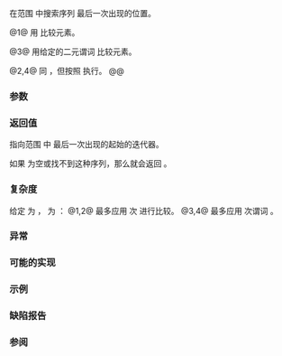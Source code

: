 {{cpp/title|find_end}}
{{cpp/algorithm/navbar}}
{{dcl begin}}
{{dcl header|algorithm}}
{{dcla|num=1|notes={{mark constexpr since c++20}}|
template&lt; class ForwardIt1, class ForwardIt2 &gt;
ForwardIt1 find_end( ForwardIt1 first, ForwardIt1 last,
                     ForwardIt2 s_first, ForwardIt2 s_last );
}}
{{dcl|num=2|since=c++17|
template&lt; class ExecutionPolicy, class ForwardIt1, class ForwardIt2 &gt;
ForwardIt1 find_end( ExecutionPolicy&amp;&amp; policy,
                     ForwardIt1 first, ForwardIt1 last,
                     ForwardIt2 s_first, ForwardIt2 s_last );
}}
{{dcla|num=3|notes={{mark constexpr since c++20}}|
template&lt; class ForwardIt1, class ForwardIt2, class BinaryPred &gt;
ForwardIt1 find_end( ForwardIt1 first, ForwardIt1 last,
                     ForwardIt2 s_first, ForwardIt2 s_last,
                     BinaryPred p );
}}
{{dcl|num=4|since=c++17|
template&lt; class ExecutionPolicy,
          class ForwardIt1, class ForwardIt2, class BinaryPred &gt;
ForwardIt1 find_end( ExecutionPolicy&amp;&amp; policy,
                     ForwardIt1 first, ForwardIt1 last,
                     ForwardIt2 s_first, ForwardIt2 s_last,
                     BinaryPred p );
}}
{{dcl end}}

在范围 {{range|first|last}} 中搜索序列 {{range|s_first|s_last}} 最后一次出现的位置。

@1@ 用 {{c/core|1=operator==}} 比较元素。

@3@ 用给定的二元谓词 {{c|p}} 比较元素。

@2,4@ 同 {{v|1,3}}，但按照 {{c|policy}} 执行。
@@ {{cpp/algorithm/parallel overload precondition|plural=yes}}

===参数===
{{par begin}}
{{par range|3=要检验的}}
{{par range|s_first|s_last|要搜索的}}
{{par exec pol}}
{{par pred2 eq|p|p1=ForwardIt1|p2=ForwardIt2}}
{{par hreq}}
{{par req named|ForwardIt1|ForwardIterator}}
{{par req named|ForwardIt2|ForwardIterator}}
{{par end}}

===返回值===
指向范围 {{range|first|last}} 中 {{range|s_first|s_last}} 最后一次出现的起始的迭代器。

如果 {{range|s_first|s_last}} 为空或找不到这种序列，那么就会返回 {{c|last}}。

===复杂度===
给定 {{mathjax-or|\(\scriptsize N\)|N}} 为 {{c|std::distance(first, last)}}，{{mathjax-or|\(\scriptsize S\)|S}} 为 {{c|std::distance(s_first, s_last)}}：
@1,2@ 最多应用 {{mathjax-or|\(\scriptsize S\cdot(N-S+1)\)|S·(N-S+1)}} 次 {{c/core|1=operator==}} 进行比较。
@3,4@ 最多应用 {{mathjax-or|\(\scriptsize S\cdot(N-S+1)\)|S·(N-S+1)}} 次谓词 {{c|p}}。

===异常===
{{cpp/algorithm/parallel exceptions reporting behavior|singular=no}}

===可能的实现===
{{eq impl
|title1=find_end (1)|ver1=1|1=
template&lt;class ForwardIt1, class ForwardIt2&gt;
constexpr //&lt; C++20 起
ForwardIt1 find_end(ForwardIt1 first, ForwardIt1 last,
                    ForwardIt2 s_first, ForwardIt2 s_last)
{
    if (s_first == s_last)
        return last;
    
    ForwardIt1 result = last;
    while (true)
    {
        ForwardIt1 new_result = std::search(first, last, s_first, s_last);
        if (new_result == last)
            break;
        else
        {
            result = new_result;
            first = result;
            ++first;
        }
    }
    return result;
}
|title2=find_end (3)|ver2=3|2=
template&lt;class ForwardIt1, class ForwardIt2, class BinaryPred&gt;
constexpr //&lt; C++20 起
ForwardIt1 find_end(ForwardIt1 first, ForwardIt1 last,
                    ForwardIt2 s_first, ForwardIt2 s_last, BinaryPred p)
{
    if (s_first == s_last)
        return last;
    
    ForwardIt1 result = last;
    while (true)
    {
        ForwardIt1 new_result = std::search(first, last, s_first, s_last, p);
        if (new_result == last)
            break;
        else
        {
            result = new_result;
            first = result;
            ++first;
        }
    }
    return result;
}
}}

===示例===
{{example
|code=
#include &lt;algorithm&gt;
#include &lt;array&gt;
#include &lt;cmath&gt;
#include &lt;iostream&gt;

auto print_result = [](auto result, const auto&amp; v)
{
    result == v.end()
        ? std::cout &lt;&lt; "未找到序列\n"
        : std::cout &lt;&lt; "最后一次在位置 " &lt;&lt; std::distance(v.begin(), result)
                    &lt;&lt; " 出现\n";
};

int main()
{
    const auto v = {1, 2, 3, 4, 1, 2, 3, 4, 1, 2, 3, 4};
    
    for (auto const&amp; x : {std::array{1, 2, 3}, {4, 5, 6}&lt;!----&gt;})
    {
        auto iter = std::find_end(v.begin(), v.end(), x.begin(), x.end()); // 重载 (1)
        print_result(iter, v);
    }
    
    for (auto const&amp; x : {std::array{-1, -2, -3}, {-4, -5, -6}&lt;!----&gt;})
    {
        auto iter = std::find_end(v.begin(), v.end(), x.begin(), x.end(), // 重载 (3)
                                  [](int x, int y)
                                  {
                                      return std::abs(x) == std::abs(y);
                                  });
        print_result(iter, v);
    }
}
|output=
最后一次在位置 8 出现
未找到序列
最后一次在位置 8 出现
未找到序列
}}

===缺陷报告===
{{dr list begin}}
{{dr list item|wg=lwg|dr=1205|std=C++98|before={{range|s_first|s_last}} 为空时返回值不明确|after=此时会返回 {{c|last}}}}
{{dr list item|wg=lwg|dr=2150|std=C++98|before=“出现序列”的条件不正确|after=已改正}}
{{dr list end}}

===参阅===
{{dsc begin}}
{{dsc inc|cpp/algorithm/dsc search}}
{{dsc inc|cpp/algorithm/dsc includes}}
{{dsc inc|cpp/algorithm/dsc adjacent_find}}
{{dsc inc|cpp/algorithm/dsc find}}
{{dsc inc|cpp/algorithm/dsc find_first_of}}
{{dsc inc|cpp/algorithm/dsc search_n}}
{{dsc inc|cpp/algorithm/ranges/dsc find_end}}
{{dsc end}}

{{langlinks|de|en|es|fr|it|ja|pt|ru}}